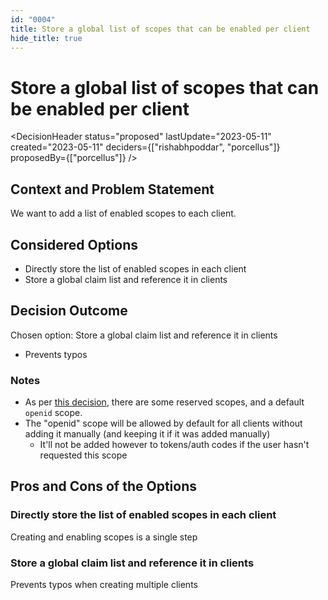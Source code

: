 ```yaml
---
id: "0004"
title: Store a global list of scopes that can be enabled per client
hide_title: true
---
```



# Store a global list of scopes that can be enabled per client

<DecisionHeader status="proposed" lastUpdate="2023-05-11" created="2023-05-11" deciders={["rishabhpoddar", "porcellus"]} proposedBy={["porcellus"]} />

## Context and Problem Statement

We want to add a list of enabled scopes to each client.

## Considered Options

* Directly store the list of enabled scopes in each client
* Store a global claim list and reference it in clients

## Decision Outcome

Chosen option: Store a global claim list and reference it in clients

* Prevents typos

### Notes

- As per [this decision](./0005), there are some reserved scopes, and a default `openid` scope. 
- The "openid" scope will be allowed by default for all clients without adding it manually (and keeping it if it was added manually)
    - It'll not be added however to tokens/auth codes if the user hasn't requested this scope

## Pros and Cons of the Options

### Directly store the list of enabled scopes in each client

<ArgumentPro> Creating and enabling scopes is a single step </ArgumentPro>

### Store a global claim list and reference it in clients

<ArgumentPro> Prevents typos when creating multiple clients </ArgumentPro>
